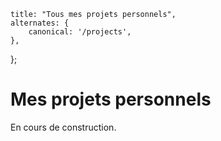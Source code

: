 
    title: "Tous mes projets personnels",
    alternates: {
        canonical: '/projects',
    },
};

# Mes projets personnels

<AnimatedNameLink />

En cours de construction.
